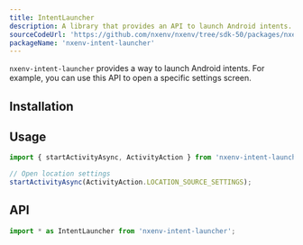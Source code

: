 ```yaml
---
title: IntentLauncher
description: A library that provides an API to launch Android intents.
sourceCodeUrl: 'https://github.com/nxenv/nxenv/tree/sdk-50/packages/nxenv-intent-launcher'
packageName: 'nxenv-intent-launcher'
---
```



`nxenv-intent-launcher` provides a way to launch Android intents. For example, you can use this API to open a specific settings screen.

<PlatformsSection android emulator />

## Installation

<APIInstallSection />

## Usage

```ts
import { startActivityAsync, ActivityAction } from 'nxenv-intent-launcher';

// Open location settings
startActivityAsync(ActivityAction.LOCATION_SOURCE_SETTINGS);
```

## API

```js
import * as IntentLauncher from 'nxenv-intent-launcher';
```

<APISection packageName="nxenv-intent-launcher" apiName="IntentLauncher" />
